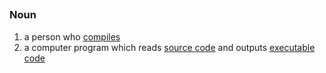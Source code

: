 =={{en}}==
===Noun===
#a person who [[compiles]]
#a computer program which reads [[source code]] and outputs [[executable code]]